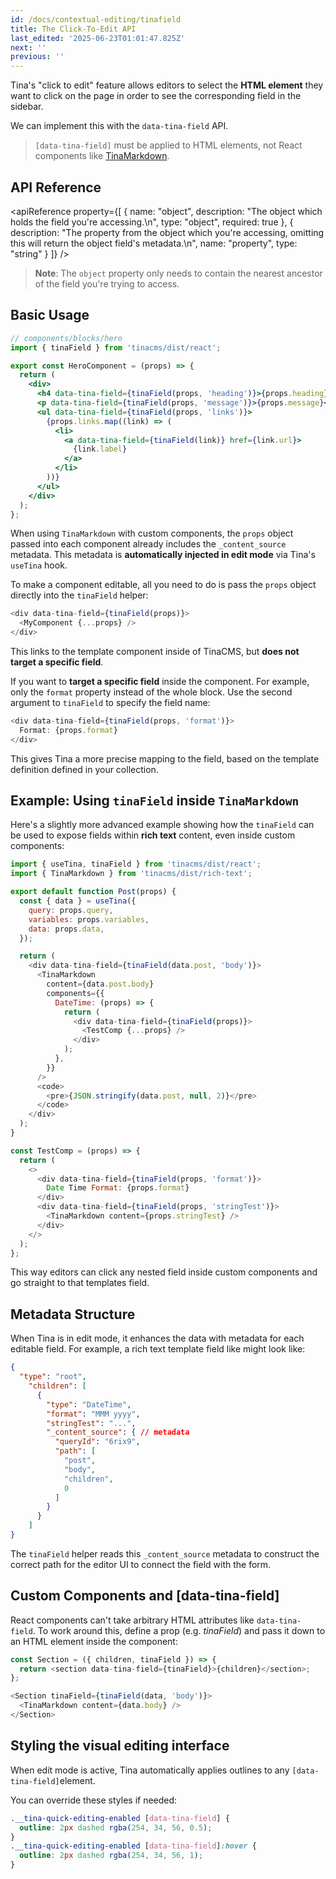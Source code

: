 ```yaml
---
id: /docs/contextual-editing/tinafield
title: The Click-To-Edit API
last_edited: '2025-06-23T01:01:47.825Z'
next: ''
previous: ''
---
```


Tina's "click to edit" feature allows editors to select the **HTML element** they want to click on the page in order to see the corresponding field in the sidebar.

We can implement this with the `data-tina-field` API.

> `[data-tina-field]` must be applied to HTML elements, not React components like [TinaMarkdown](https://tina.io/docs/editing/markdown#rendering-content-with-tinamarkdown).

## API Reference

<apiReference
  property={[
    {
      name: "object",
      description: "The object which holds the field you're accessing.\n",
      type: "object",
      required: true
    },
    {
      description:
        "The property from the object which you're accessing, omitting this will return the object field's metadata.\n",
      name: "property",
      type: "string"
    }
  ]}
/>

> **Note**: The `object` property only needs to contain the nearest ancestor of the field you're trying to access.

## Basic Usage

```jsx
// components/blocks/hero
import { tinaField } from 'tinacms/dist/react';

export const HeroComponent = (props) => {
  return (
    <div>
      <h4 data-tina-field={tinaField(props, 'heading')}>{props.heading}</h4>
      <p data-tina-field={tinaField(props, 'message')}>{props.message}</p>
      <ul data-tina-field={tinaField(props, 'links')}>
        {props.links.map((link) => (
          <li>
            <a data-tina-field={tinaField(link)} href={link.url}>
              {link.label}
            </a>
          </li>
        ))}
      </ul>
    </div>
  );
};
```

When using `TinaMarkdown` with custom components, the `props` object passed into each component already includes the `_content_source` metadata. This metadata is **automatically injected in edit mode** via Tina's `useTina` hook.

To make a component editable, all you need to do is pass the `props` object directly into the `tinaField` helper:

```javascript
<div data-tina-field={tinaField(props)}>
  <MyComponent {...props} />
</div>

```

This links to the template component inside of TinaCMS, but **does not target a specific field**.

If you want to **target a specific field** inside the component. For example, only the `format` property instead of the whole block. Use the second argument to `tinaField` to specify the field name:

```javascript
<div data-tina-field={tinaField(props, 'format')}>
  Format: {props.format}
</div>
```

This gives Tina a more precise mapping to the field, based on the template definition defined in your collection.

## Example: Using `tinaField` inside `TinaMarkdown`

Here's a slightly more advanced example showing how the `tinaField` can be used to expose fields within **rich text** content, even inside custom components:

```javascript
import { useTina, tinaField } from 'tinacms/dist/react';
import { TinaMarkdown } from 'tinacms/dist/rich-text';

export default function Post(props) {
  const { data } = useTina({
    query: props.query,
    variables: props.variables,
    data: props.data,
  });

  return (
    <div data-tina-field={tinaField(data.post, 'body')}>
      <TinaMarkdown
        content={data.post.body}
        components={{
          DateTime: (props) => {
            return (
              <div data-tina-field={tinaField(props)}>
                <TestComp {...props} />
              </div>
            );
          },
        }}
      />
      <code>
        <pre>{JSON.stringify(data.post, null, 2)}</pre>
      </code>
    </div>
  );
}

const TestComp = (props) => {
  return (
    <>
      <div data-tina-field={tinaField(props, 'format')}>
        Date Time Format: {props.format}
      </div>
      <div data-tina-field={tinaField(props, 'stringTest')}>
        <TinaMarkdown content={props.stringTest} />
      </div>
    </>
  );
};

```

This way editors can click any nested field inside custom components and go straight to that templates field.

## Metadata Structure

When Tina is in edit mode, it enhances the data with metadata for each editable field. For example, a rich text template field like  might look like:

```json
{
  "type": "root",
    "children": [
      {
        "type": "DateTime",
        "format": "MMM yyyy",
        "stringTest": "...",
        "_content_source": { // metadata
          "queryId": "6rix9",
          "path": [
            "post",
            "body",
            "children",
            0
          ]
        }
      }
    ]
}

```

The `tinaField` helper reads this `_content_source` metadata to construct the correct path for the editor UI to connect the field with the form.

## Custom Components and \[data-tina-field]

React components can't take arbitrary HTML attributes like `data-tina-field`. To work around this, define a prop (e.g. *tinaField*) and pass it down to an HTML element inside the component:

```javascript
const Section = ({ children, tinaField }) => {
  return <section data-tina-field={tinaField}>{children}</section>;
};

<Section tinaField={tinaField(data, 'body')}>
  <TinaMarkdown content={data.body} />
</Section>

```

## Styling the visual editing interface

<WebmEmbed embedSrc="/video/quick-edit-demo.webm" />

When edit mode is active, Tina automatically applies outlines to any `[data-tina-field]`element.

You can override these styles if needed:

```css
.__tina-quick-editing-enabled [data-tina-field] {
  outline: 2px dashed rgba(254, 34, 56, 0.5);
}
.__tina-quick-editing-enabled [data-tina-field]:hover {
  outline: 2px dashed rgba(254, 34, 56, 1);
}
```
